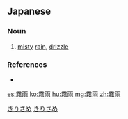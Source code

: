 ==Japanese==
{{ja-kanjitab|きり|さめ|yomi=kun}}

===Noun===
{{ja-noun|きりさめ}}

# [[misty]] [[rain]], [[drizzle]]

===References===
* {{R:Shogakukan}}

[[Category:ja:Weather|きりさめ]]
[[Category:ja:Rain|きりさめ]]

[[es:霧雨]]
[[ko:霧雨]]
[[hu:霧雨]]
[[mg:霧雨]]
[[zh:霧雨]]